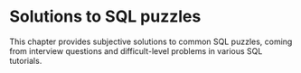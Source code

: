 
# Solutions to SQL puzzles

This chapter provides subjective solutions to common SQL puzzles, coming from interview questions and difficult-level problems in various SQL tutorials. 